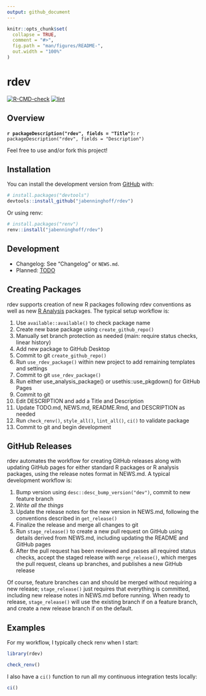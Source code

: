 ```yaml
---
output: github_document
---
```


<!-- README.md is generated from README.Rmd. Please edit that file -->

```r
knitr::opts_chunk$set(
  collapse = TRUE,
  comment = "#>",
  fig.path = "man/figures/README-",
  out.width = "100%"
)
```

# rdev

<!-- badges: start -->
[![R-CMD-check](https://github.com/jabenninghoff/rdev/workflows/R-CMD-check/badge.svg)](https://github.com/jabenninghoff/rdev/actions)
[![lint](https://github.com/jabenninghoff/rdev/workflows/lint/badge.svg)](https://github.com/jabenninghoff/rdev/actions)
<!-- badges: end -->

## Overview

**`r packageDescription("rdev", fields = "Title")`:** `r packageDescription("rdev", fields = "Description")`

Feel free to use and/or fork this project!

## Installation

You can install the development version from [GitHub](https://github.com/) with:

``` r
# install.packages("devtools")
devtools::install_github("jabenninghoff/rdev")
```

Or using renv:

``` r
# install.packages("renv")
renv::install("jabenninghoff/rdev")
```

## Development

- Changelog: See "Changelog" or `NEWS.md`.
- Planned: [TODO](TODO.md)

## Creating Packages

rdev supports creation of new R packages following rdev conventions as well as new [R Analysis](https://jabenninghoff.github.io/rdev/articles/analysis-package-layout.html) packages. The typical setup workflow is:

1. Use `available::available()` to check package name
1. Create new base package using `create_github_repo()`
1. Manually set branch protection as needed (main: require status checks, linear history)
1. Add new package to GitHub Desktop
1. Commit to git `create_github_repo()`
1. Run `use_rdev_package()` within new project to add remaining templates and settings
1. Commit to git `use_rdev_package()`
1. Run either use_analysis_package() or usethis::use_pkgdown() for GitHub Pages
1. Commit to git
1. Edit DESCRIPTION and add a Title and Description
1. Update TODO.md, NEWS.md, README.Rmd, and DESCRIPTION as needed
1. Run `check_renv()`, `style_all()`, `lint_all()`, `ci()` to validate package
1. Commit to git and begin development

## GitHub Releases

rdev automates the workflow for creating GitHub releases along with updating GitHub pages for either standard R packages or R analysis packages, using the release notes format in NEWS.md. A typical development workflow is:

1. Bump version using `desc::desc_bump_version("dev")`, commit to new feature branch
1. *Write all the things*
1. Update the release notes for the new version in NEWS.md, following the conventions described in `get_release()`
1. Finalize the release and merge all changes to git
1. Run `stage_release()` to create a new pull request on GitHub using details derived from NEWS.md, including updating the README and GitHub pages
1. After the pull request has been reviewed and passes all required status checks, accept the staged release with `merge_release()`, which merges the pull request, cleans up branches, and publishes a new GitHub release

Of course, feature branches can and should be merged without requiring a new release; `stage_release()` just requires that everything is committed, including new release notes in NEWS.md before running. When ready to release, `stage_release()` will use the existing branch if on a feature branch, and create a new release branch if on the default.

## Examples

For my workflow, I typically check renv when I start:

```r
library(rdev)

check_renv()
```

I also have a `ci()` function to run all my continuous integration tests locally:

```r
ci()
```
